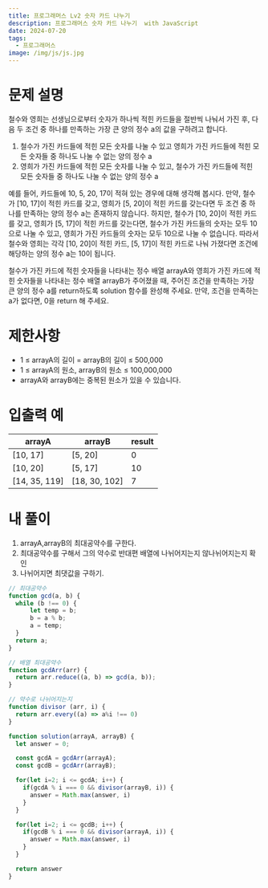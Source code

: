 ```yaml
---
title: 프로그래머스 Lv2 숫자 카드 나누기
description: 프로그래머스 숫자 카드 나누기  with JavaScript
date: 2024-07-20
tags:
  - 프로그래머스
image: /img/js/js.jpg
---
```


# 문제 설명
철수와 영희는 선생님으로부터 숫자가 하나씩 적힌 카드들을 절반씩 나눠서 가진 후, 다음 두 조건 중 하나를 만족하는 가장 큰 양의 정수 a의 값을 구하려고 합니다.
1. 철수가 가진 카드들에 적힌 모든 숫자를 나눌 수 있고 영희가 가진 카드들에 적힌 모든 숫자들 중 하나도 나눌 수 없는 양의 정수 a
2. 영희가 가진 카드들에 적힌 모든 숫자를 나눌 수 있고, 철수가 가진 카드들에 적힌 모든 숫자들 중 하나도 나눌 수 없는 양의 정수 a

예를 들어, 카드들에 10, 5, 20, 17이 적혀 있는 경우에 대해 생각해 봅시다. 만약, 철수가 [10, 17]이 적힌 카드를 갖고, 영희가 [5, 20]이 적힌 카드를 갖는다면 두 조건 중 하나를 만족하는 양의 정수 a는 존재하지 않습니다. 하지만, 철수가 [10, 20]이 적힌 카드를 갖고, 영희가 [5, 17]이 적힌 카드를 갖는다면, 철수가 가진 카드들의 숫자는 모두 10으로 나눌 수 있고, 영희가 가진 카드들의 숫자는 모두 10으로 나눌 수 없습니다. 따라서 철수와 영희는 각각 [10, 20]이 적힌 카드, [5, 17]이 적힌 카드로 나눠 가졌다면 조건에 해당하는 양의 정수 a는 10이 됩니다.

철수가 가진 카드에 적힌 숫자들을 나타내는 정수 배열 arrayA와 영희가 가진 카드에 적힌 숫자들을 나타내는 정수 배열 arrayB가 주어졌을 때, 주어진 조건을 만족하는 가장 큰 양의 정수 a를 return하도록 solution 함수를 완성해 주세요. 만약, 조건을 만족하는 a가 없다면, 0을 return 해 주세요.

# 제한사항
- 1 ≤ arrayA의 길이 = arrayB의 길이 ≤ 500,000
- 1 ≤ arrayA의 원소, arrayB의 원소 ≤ 100,000,000
- arrayA와 arrayB에는 중복된 원소가 있을 수 있습니다.

# 입출력 예
| arrayA | arrayB | result  |
|----------|---------|---------|
| [10, 17] | [5, 20] | 0  |
| [10, 20] | [5, 17] | 10 |
| [14, 35, 119] | [18, 30, 102] | 7  |

# 내 풀이
  1. arrayA,arrayB의 최대공약수를 구한다.
  2. 최대공약수를 구해서 그의 약수로 반대편 배열에 나뉘어지는지 않나뉘어지는지 확인
  3. 나뉘어지면 최댓값을 구하기.

```js
// 최대공약수
function gcd(a, b) {
  while (b !== 0) {
      let temp = b;
      b = a % b;
      a = temp;
  }
  return a;
}

// 배열 최대공약수
function gcdArr(arr) {
  return arr.reduce((a, b) => gcd(a, b));
}

// 약수로 나뉘어지는지
function divisor (arr, i) {
  return arr.every((a) => a%i !== 0)
}

function solution(arrayA, arrayB) {
  let answer = 0;

  const gcdA = gcdArr(arrayA);
  const gcdB = gcdArr(arrayB);

  for(let i=2; i <= gcdA; i++) {
    if(gcdA % i === 0 && divisor(arrayB, i)) {
      answer = Math.max(answer, i)
    }
  }

  for(let i=2; i <= gcdB; i++) {
    if(gcdB % i === 0 && divisor(arrayA, i)) {
      answer = Math.max(answer, i)
    }
  }

  return answer
}

```